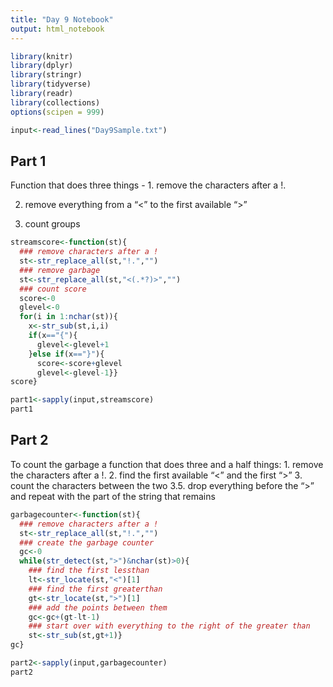 ```yaml
---
title: "Day 9 Notebook"
output: html_notebook
---
```


```r
library(knitr)
library(dplyr)
library(stringr)
library(tidyverse)
library(readr)
library(collections)
options(scipen = 999)
```

```r
input<-read_lines("Day9Sample.txt")
```

## Part 1
Function that does three things -
1.  remove the characters after a !.

2.  remove everything from a "<" to the first available ">"

3.  count groups

```r
streamscore<-function(st){
  ### remove characters after a !
  st<-str_replace_all(st,"!.","")
  ### remove garbage
  st<-str_replace_all(st,"<(.*?)>","")
  ### count score
  score<-0
  glevel<-0
  for(i in 1:nchar(st)){
    x<-str_sub(st,i,i)
    if(x=="{"){
      glevel<-glevel+1
    }else if(x=="}"){
      score<-score+glevel
      glevel<-glevel-1}}
score}
```

```r
part1<-sapply(input,streamscore)
part1
```

## Part 2

To count the garbage a function that does three and a half things:
1.  remove the characters after a !.
2.  find the first available "<" and the first ">"
3.  count the characters between the two
3.5.  drop everything before the ">" and repeat with the part of the string that remains

```r
garbagecounter<-function(st){
  ### remove characters after a !
  st<-str_replace_all(st,"!.","")
  ### create the garbage counter
  gc<-0
  while(str_detect(st,">")&nchar(st)>0){
    ### find the first lessthan
    lt<-str_locate(st,"<")[1]
    ### find the first greaterthan
    gt<-str_locate(st,">")[1]
    ### add the points between them
    gc<-gc+(gt-lt-1)
    ### start over with everything to the right of the greater than
    st<-str_sub(st,gt+1)}
gc}
```


```r
part2<-sapply(input,garbagecounter)
part2
```